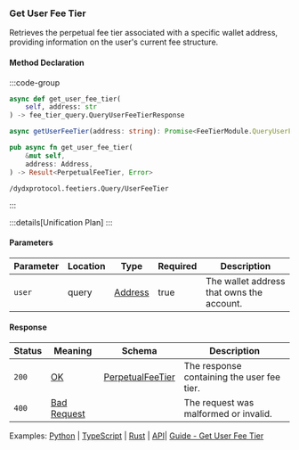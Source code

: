 ### Get User Fee Tier

Retrieves the perpetual fee tier associated with a specific wallet address, providing information on the user's current fee structure.

#### Method Declaration

:::code-group

```python [Python]
async def get_user_fee_tier(
    self, address: str
) -> fee_tier_query.QueryUserFeeTierResponse
```

```typescript [TypeScript]
async getUserFeeTier(address: string): Promise<FeeTierModule.QueryUserFeeTierResponse>
```

```rust [Rust]
pub async fn get_user_fee_tier(
    &mut self,
    address: Address,
) -> Result<PerpetualFeeTier, Error>
```

```url [API]
/dydxprotocol.feetiers.Query/UserFeeTier
```

:::

:::details[Unification Plan]
:::

#### Parameters

| Parameter | Location | Type      | Required | Description                               |
| --------- | -------- | --------- | -------- | ----------------------------------------- |
| `user`    | query    | [Address] | true     | The wallet address that owns the account. |

#### Response

| Status | Meaning       | Schema             | Description                                |
| ------ | ------------- | ------------------ | ------------------------------------------ |
| `200`  | [OK]          | [PerpetualFeeTier] | The response containing the user fee tier. |
| `400`  | [Bad Request] |                    | The request was malformed or invalid.      |

Examples: [Python] | [TypeScript] | [Rust] | [API]| [Guide - Get User Fee Tier]

[Python]: https://github.com/dydxprotocol/v4-clients/blob/3e8c7e1b960291b7ef273962d374d9934a5c4d33/v4-client-py-v2/examples/validator_get_example.py#L176
[TypeScript]: https://github.com/dydxprotocol/v4-clients/blob/3e8c7e1b960291b7ef273962d374d9934a5c4d33/v4-client-js/examples/validator_get_example.ts#L73
[Rust]: https://github.com/dydxprotocol/v4-clients/blob/3e8c7e1b960291b7ef273962d374d9934a5c4d33/v4-client-rs/client/examples/validator_get.rs#L113
[API]: https://test-dydx-rest.kingnodes.com/dydxprotocol/v4/feetiers/user_fee_tier?user=dydx14zzueazeh0hj67cghhf9jypslcf9sh2n5k6art
[Guide - Get User Fee Tier]: ../../interaction/data#get-user-fee-tier
[Address]: /types/address
[OK]: /types/ok
[PerpetualFeeTier]: /types/perpetual_fee_tier
[Bad Request]: /types/bad-request
